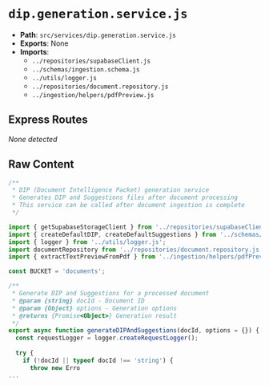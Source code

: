 # `dip.generation.service.js`

- **Path**: `src/services/dip.generation.service.js`
- **Exports**: None
- **Imports**:
  - `../repositories/supabaseClient.js`
  - `../schemas/ingestion.schema.js`
  - `../utils/logger.js`
  - `../repositories/document.repository.js`
  - `../ingestion/helpers/pdfPreview.js`

## Express Routes
_None detected_

## Raw Content

```js
/**
 * DIP (Document Intelligence Packet) generation service
 * Generates DIP and Suggestions files after document processing
 * This service can be called after document ingestion is complete
 */

import { getSupabaseStorageClient } from '../repositories/supabaseClient.js';
import { createDefaultDIP, createDefaultSuggestions } from '../schemas/ingestion.schema.js';
import { logger } from '../utils/logger.js';
import documentRepository from '../repositories/document.repository.js';
import { extractTextPreviewFromPdf } from '../ingestion/helpers/pdfPreview.js';

const BUCKET = 'documents';

/**
 * Generate DIP and Suggestions for a processed document
 * @param {string} docId - Document ID
 * @param {Object} options - Generation options
 * @returns {Promise<Object>} Generation result
 */
export async function generateDIPAndSuggestions(docId, options = {}) {
  const requestLogger = logger.createRequestLogger();
  
  try {
    if (!docId || typeof docId !== 'string') {
      throw new Erro
...
```
